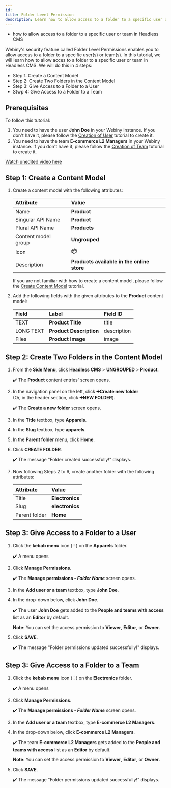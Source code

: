 ```yaml
---
id: 
title: Folder Level Permission
description: Learn how to allow access to a folder to a specific user or team in Headless CMS.
---
```



<Alert type="success" title="WHAT YOU'LL LEARN">

- how to allow access to a folder to a specific user or team in Headless CMS

</Alert>

Webiny's security feature called Folder Level Permissions enables you to allow access to a folder to a specific user(s) or team(s). In this tutorial, we will learn how to allow acces to a folder to a specific user or team in Headless CMS. We will do this in 4 steps:

- Step 1: Create a Content Model
- Step 2: Create Two Folders in the Content Model
- Step 3: Give Access to a Folder to a User
- Stwp 4: Give Access to a Folder to a Team

## Prerequisites

To follow this tutorial: 
1. You need to have the user **John Doe** in your Webiny instance. If you don't have it, please follow the [Creation of User](/docs/{version}/user-guides/security/essentials/user-creation) tutorial to create it.
2. You need to have the team **E-commerce L2 Managers** in your Webiny instance. If you don't have it, please follow the [Creation of Team](/docs/{version}/user-guides/security/essentials/team-creation) tutorial to create it.

[Watch unedited video here](https://drive.google.com/file/d/1holFKZ52iAr17tx7PyvfJPbWCaJTk1-c/view?usp=sharing)


## Step 1: Create a Content Model

1. Create a content model with the following attributes:

    | Attribute            | Value                                       |
    | :-------             | :----------------------                     |
    | Name                 | **Product**                                    |
    | Singular API Name    | **Product**                                    |
    | Plural API Name      | **Products**                                   |
    | Content model group  | **Ungrouped**                                 |
    | Icon                 | **📦**                                      |
    | Description          | **Products available in the online store**|

    If you are not familiar with how to create a content model, please follow the [Create Content Model](/docs/{version}/user-guides/headless-cms/essentials/create-content-model) tutorial.

2. Add the following fields with the given attributes to the **Product** content model:

    | Field     | Label     | Field ID |
    | :-------  | :---------| :------  |
    | TEXT      | **Product Title** | title   |
    | LONG TEXT | **Product Description**  | description     |
    | Files | **Product Image**  | image     |


## Step 2: Create Two Folders in the Content Model

1. From the **Side Menu**, click **Headless CMS** > **UNGROUPED** > **Product**.

    ✔️ The **Product** content entries' screen opens.

2. In the navigation panel on the left, click **➕Create new folder**  
    (Or, in the header section, click **➕NEW FOLDER**).

    ✔️ The **Create a new folder** screen opens.

3. In the **Title** textbox, type **Apparels**.

4. In the **Slug** textbox, type **apparels**.

5. In the **Parent folder** menu, click **Home**.

6. Click **CREATE FOLDER**.

    ✔️ The message "Folder created successfully!" displays.

7. Now following Steps 2 to 6, create another folder with the following attributes:

   | Attribute            | Value                                       |
    | :-------             | :----------------------                     |
    | Title                 | **Electronics**                                    |
    | Slug    | **electronics**                                    |
    | Parent folder      | **Home**                                   |


## Step 3: Give Access to a Folder to a User

1. Click the **kebab menu** icon ( ⁝ ) on the **Apparels** folder.

   ✔️ A menu opens

2. Click **Manage Permissions**.

   ✔️ The **Manage permissions - _Folder Name_** screen opens.

3. In the **Add user or a team** textbox, type **John Doe**.

4. In the drop-down below, click **John Doe**.

   ✔️ The user **John Doe** gets added to the **People and teams with access** list as an **Editor** by default.

   **Note**: You can set the access permission to **Viewer**, **Editor**, or **Owner**.

5. Click **SAVE**.

   ✔️ The message "Folder permissions updated successfully!" displays.


## Step 3: Give Access to a Folder to a Team

1. Click the **kebab menu** icon ( ⁝ ) on the **Electronics** folder.

   ✔️ A menu opens

2. Click **Manage Permissions**.

   ✔️ The **Manage permissions - _Folder Name_** screen opens.

3. In the **Add user or a team** textbox, type **E-commerce L2 Managers**.

4. In the drop-down below, click **E-commerce L2 Managers**.

   ✔️ The team **E-commerce L2 Managers** gets added to the **People and teams with access** list as an **Editor** by default.

   **Note**: You can set the access permission to **Viewer**, **Editor**, or **Owner**.

5. Click **SAVE**.

   ✔️ The message "Folder permissions updated successfully!" displays.